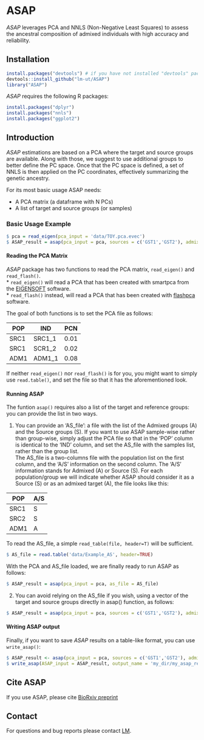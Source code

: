# ASAP

*ASAP* leverages PCA and NNLS (Non-Negative Least Squares) to assess the ancestral composition of admixed individuals with high accuracy and reliability.

## Installation

```r
install.packages("devtools") # if you have not installed "devtools" package
devtools::install_github("lm-ut/ASAP")
library("ASAP")
```

*ASAP* requires the following R packages: 

```r
install.packages("dplyr")
install.packages("nnls")
install.packages("ggplot2")
```

## Introduction

*ASAP* estimations are based on a PCA where the target and source groups are available. Along with those, we suggest to use additional groups to better define the PC space. Once that the PC space is defined, a set of NNLS is then applied on the PC coordinates, effectively summarizing the genetic ancestry. 

For its most basic usage ASAP needs:  

- A PCA matrix (a dataframe with N PCs)
- A list of target and source groups (or samples)

### Basic Usage Example
  
```r
$ pca = read_eigen(pca_input = 'data/TOY.pca.evec')
$ ASAP_result = asap(pca_input = pca, sources = c('GST1','GST2'), admixed=c('70GST1.30GST2'))
```


#### Reading the PCA Matrix


*ASAP* package has two functions to read the PCA matrix, ```read_eigen()``` and ```read_flash()```.  
* ```read_eigen()``` will read a PCA that has been created with smartpca from the [EIGENSOFT](https://github.com/DReichLab/EIG) software.  
* ```read_flash()``` instead, will read a PCA that has been created with [flashpca](https://github.com/gabraham/flashpca) software.
   
The goal of both functions is to set the PCA file as follows:  
  
| POP | IND   | PCN |
| --- | ----  | ------- |
| SRC1 | SRC1_1 | 0.01 |
| SRC1 | SCR1_2 | 0.02 |
| ADM1 | ADM1_1 | 0.08 |
  
If neither ```read_eigen()``` nor ```read_flash()``` is for you, you might want to simply use ```read.table()```, and set the file so that it has the aforementioned look.  


#### Running ASAP

  
The funtion ```asap()``` requires also a list of the target and reference groups: you can provide the list in two ways.

1) You can provide an 'AS_file': a file with the list of the Admixed groups (A) and the Source groups (S). If you want to use ASAP sample-wise rather than group-wise, simply adjust the PCA file so that in the 'POP' column is identical to the 'IND' column, and set the AS_file with the samples list, rather than the group list.   
The AS_file is a two-columns file with the population list on the first column, and the 'A/S' information on the second column. The 'A/S' information stands for Admixed (A) or Source (S). For each population/group we will indicate whether ASAP should consider it as a Source (S) or as an admixed target (A), the file looks like this:  

| POP | A/S |
| --- | --- |
| SRC1 | S |
| SRC2 | S |
| ADM1 | A |

To read the AS_file, a simple ```read_table(file, header=T)``` will be sufficient.   

```r
$ AS_file = read.table('data/Example_AS', header=TRUE)
```

With the PCA and AS_file loaded, we are finally ready to run ASAP as follows:

```r
$ ASAP_result = asap(pca_input = pca, as_file = AS_file)
```
  
2) You can avoid relying on the AS_file if you wish, using a vector of the target and source groups directly in asap() function, as follows:
  
```r
$ ASAP_result = asap(pca_input = pca, sources = c('GST1','GST2'), admixed=c('70GST1.30GST2'))
```

#### Writing ASAP output
  
Finally, if you want to save *ASAP* results on a table-like format, you can use ```write_asap()```:
  
```r
$ ASAP_result <- asap(pca_input = pca, sources = c('GST1','GST2'), admixed=c('70GST1.30GST2'))
$ write_asap(ASAP_input = ASAP_result, output_name = 'my_dir/my_asap_results.txt')
```

## Cite ASAP

If you use ASAP, please cite [BioRxiv preprint]()

## Contact

For questions and bug reports please contact [LM](mailto:ludovica.molinaro@kuleuven.be).
